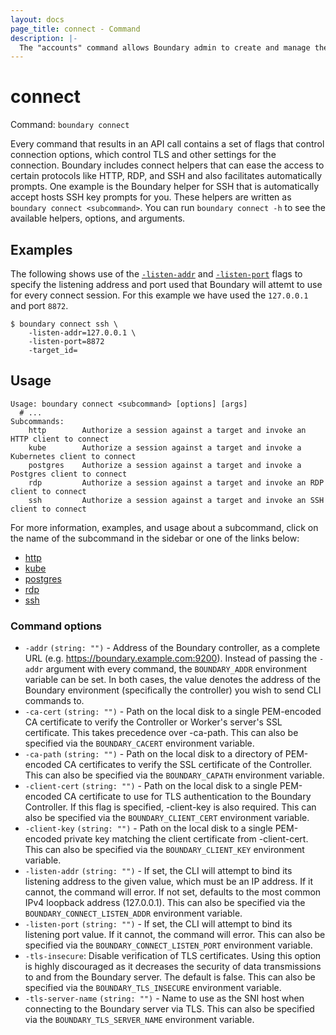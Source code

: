 ```yaml
---
layout: docs
page_title: connect - Command
description: |-
  The "accounts" command allows Boundary admin to create and manage the account resources.
---
```


# connect

Command: `boundary connect`

Every command that results in an API call contains a set of flags that control connection options, which
control TLS and other settings for the connection. Boundary includes connect helpers that can ease the access
to certain protocols like HTTP, RDP, and SSH and also facilitates automatically prompts. One example is
the Boundary helper for SSH that is automatically accept hosts SSH key prompts for you.
These helpers are written as `boundary connect <subcommand>`.
You can run `boundary connect -h` to see the available helpers, options, and arguments.

## Examples

The following shows use of the
[`-listen-addr`](/boundary/docs/api-clients/commands/connect#-listen-port) and
[`-listen-port`](/boundary/docs/api-clients/commands/connect#-listen-addr) flags
to specify the listening address and port used that Boundary will attemt to use
for every connect session. For this example we have used the `127.0.0.1` and
port `8872`.

```shell-session
$ boundary connect ssh \
    -listen-addr=127.0.0.1 \
    -listen-port=8872
    -target_id=
```

## Usage

```text
Usage: boundary connect <subcommand> [options] [args]
  # ...
Subcommands:
    http        Authorize a session against a target and invoke an HTTP client to connect
    kube        Authorize a session against a target and invoke a Kubernetes client to connect
    postgres    Authorize a session against a target and invoke a Postgres client to connect
    rdp         Authorize a session against a target and invoke an RDP client to connect
    ssh         Authorize a session against a target and invoke an SSH client to connect
```

For more information, examples, and usage about a subcommand, click on the name
of the subcommand in the sidebar or one of the links below:

- [http](/boundary/docs/api-clients/commands/connect/http)
- [kube](/boundary/docs/api-clients/commands/connect/kube)
- [postgres](/boundary/docs/api-clients/commands/connect/postgres)
- [rdp](/boundary/docs/api-clients/commands/connect/rdp)
- [ssh](/boundary/docs/api-clients/commands/connect/ssh)

### Command options

-  `-addr` `(string: "")` - Address of the Boundary controller, as a complete URL (e.g.
      https://boundary.example.com:9200). Instead of passing the `-addr` argument with every command,
      the `BOUNDARY_ADDR` environment variable can be set. In both cases, the value denotes the address
      of the Boundary environment (specifically the controller) you wish to send CLI commands to.
-  `-ca-cert` `(string: "")` - Path on the local disk to a single PEM-encoded CA certificate to
      verify the Controller or Worker's server's SSL certificate. This
      takes precedence over -ca-path. This can also be specified via the
      `BOUNDARY_CACERT` environment variable.
-  `-ca-path` `(string: "")` - Path on the local disk to a directory of PEM-encoded CA certificates to
      verify the SSL certificate of the Controller. This can also be specified
      via the `BOUNDARY_CAPATH` environment variable.
-  `-client-cert` `(string: "")` - Path on the local disk to a single PEM-encoded CA certificate to use
      for TLS authentication to the Boundary Controller. If this flag is
      specified, -client-key is also required. This can also be specified via
      the `BOUNDARY_CLIENT_CERT` environment variable.
-  `-client-key` `(string: "")` - Path on the local disk to a single PEM-encoded private key matching the
      client certificate from -client-cert. This can also be specified via the
      `BOUNDARY_CLIENT_KEY` environment variable.
-  `-listen-addr` `(string: "")` - If set, the CLI will attempt to bind its listening address to the given
      value, which must be an IP address. If it cannot, the command will error. If not set, defaults
      to the most common IPv4 loopback address (127.0.0.1). This can also be specified via the
      `BOUNDARY_CONNECT_LISTEN_ADDR` environment variable.
-  `-listen-port` `(string: "")` - If set, the CLI will attempt to bind its listening port
      value. If it cannot, the command will error. This can also be specified via the
     `BOUNDARY_CONNECT_LISTEN_PORT` environment variable.
- `-tls-insecure`: Disable verification of TLS certificates. Using this option is highly
      discouraged as it decreases the security of data transmissions to
      and from the Boundary server. The default is false. This can also be
      specified via the `BOUNDARY_TLS_INSECURE` environment variable.
-  `-tls-server-name` `(string: "")` - Name to use as the SNI host when connecting to the Boundary server
      via TLS. This can also be specified via the `BOUNDARY_TLS_SERVER_NAME`
      environment variable.


